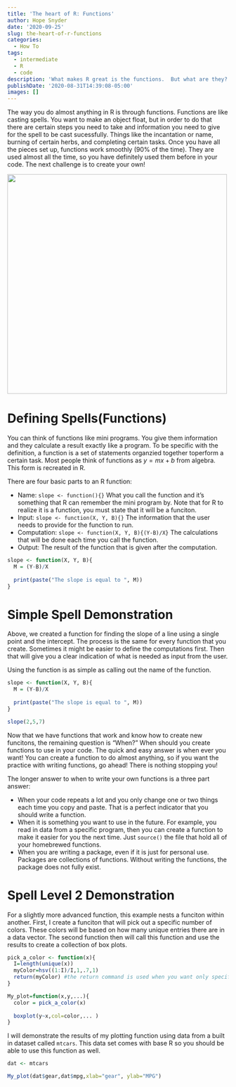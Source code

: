 ```yaml
---
title: 'The heart of R: Functions'
author: Hope Snyder
date: '2020-09-25'
slug: the-heart-of-r-functions
categories:
  - How To
tags:
  - intermediate
  - R
  - code
description: 'What makes R great is the functions.  But what are they?'
publishDate: '2020-08-31T14:39:08-05:00'
images: []
---
```


The way you do almost anything in R is through functions. Functions are like casting spells.  You want to make an object float, but in order to do that there are certain steps you need to take and information you need to give for the spell to be cast sucessfully. Things like the incantation or name, burning of certain herbs, and completing certain tasks.  Once you have all the pieces set up, functions work smoothly (90\% of the time).  They are used almost all the time, so you have definitely used them before in your code.  The next challenge is to create your own! 

<img src="/image/spell_alter.jpg" width=500 class="center"/>

# Defining Spells(Functions)

You can think of functions like mini programs.  You give them information and they calculate a result exactly like a program.  To be specific with the definition, a function is a set of statements organzied together toperform a certain task.  Most people think of functions as $y=mx+b$ from algebra.  This form is recreated in R.

There are four basic parts to an R function:

- Name: `slope <- function(){}` What you call the function and it's something that R can remember the mini program by. Note that for R to realize it is a function, you must state that it will be a funciton.
- Input: `slope <- function(X, Y, B){}` The information that the user needs to provide for the function to run.
- Computation: `slope <- function(X, Y, B){(Y-B)/X}` The calculations that will be done each time you call the function.
- Output: The result of the function that is given after the computation.

```r
slope <- function(X, Y, B){
  M = (Y-B)/X
  
  print(paste("The slope is equal to ", M))
}
```

# Simple Spell Demonstration

Above, we created a function for finding the slope of a line using a single point and the intercept.  The process is the same for every function that you create. Sometimes it might be easier to define the computations first.  Then that will give you a clear indication of what is needed as input from the user.  

Using the function is as simple as calling out the name of the function.

```r
slope <- function(X, Y, B){
  M = (Y-B)/X
  
  print(paste("The slope is equal to ", M))
}

slope(2,5,7)
```

Now that we have functions that work and know how to create new funcitons, the remaining question is "When?"  When should you create functions to use in your code.  The quick and easy answer is when ever you want!  You can create a function to do almost anything, so if you want the practice with writing functions, go ahead!  There is nothing stopping you!

The longer answer to when to write your own functions is a three part answer:

- When your code repeats a lot and you only change one or two things each time you copy and paste.  That is a perfect indicator that you should write a function.
- When it is something you want to use in the future.  For example, you read in data from a specific program, then you can create a function to make it easier for you the next time.  Just `source()` the file that hold all of your homebrewed functions.
- When you are writing a package, even if it is just for personal use.  Packages are collections of functions.  Without writing the functions, the package does not fully exist.

# Spell Level 2 Demonstration

For a slightly more advanced function, this example nests a funciton within another.  First, I create a funciton that will pick out a specific number of colors.  These colors will be based on how many unique entries there are in a data vector.  The second function then will call this function and use the results to create a collection of box plots.  

```r
pick_a_color <- function(x){
  I=length(unique(x))
  myColor=hsv((1:I)/I,1,.7,1)
  return(myColor) #the return command is used when you want only specific results returned from your function.
}

My_plot=function(x,y,...){
  color = pick_a_color(x)
  
  boxplot(y~x,col=color,... )
}
```

I will demonstrate the results of my plotting function using data from a built in dataset called `mtcars`.  This data set comes with base R so you should be able to use this function as well.

```r
dat <- mtcars

My_plot(dat$gear,dat$mpg,xlab="gear", ylab="MPG")
```
